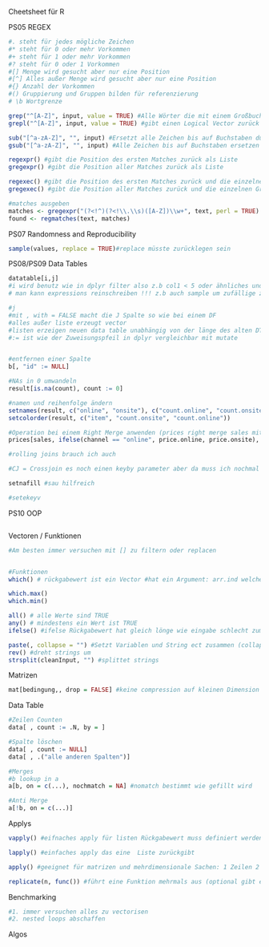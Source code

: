 Cheetsheet für R

PS05 REGEX
```r
#. steht für jedes mögliche Zeichen
#* steht für 0 oder mehr Vorkommen
#+ steht für 1 oder mehr Vorkommen
#? steht für 0 oder 1 Vorkommen
#[] Menge wird gesucht aber nur eine Position
#[^] Alles außer Menge wird gesucht aber nur eine Position
#{} Anzahl der Vorkommen
#() Gruppierung und Gruppen bilden für referenzierung
# \b Wortgrenze

grep("^[A-Z]", input, value = TRUE) #Alle Wörter die mit einem Großbuchstaben beginnen  Value True gibt Match zurück ansonsten Position
grepl("^[A-Z]", input, value = TRUE) #gibt einen Logical Vector zurück

sub("[^a-zA-Z]", "", input) #Ersetzt alle Zeichen bis auf Buchstaben durch nichts (nur bei erstem Treffer)
gsub("[^a-zA-Z]", "", input) #Alle Zeichen bis auf Buchstaben ersetzen 

regexpr() #gibt die Position des ersten Matches zurück als Liste
gregexpr() #gibt die Position aller Matches zurück als Liste

regexec() #gibt die Position des ersten Matches zurück und die einzelnen Gruppen in Spalten 
gregexec() #gibt die Position aller Matches zurück und die einzelnen Gruppen in Spalten

#matches ausgeben
matches <- gregexpr("(?<!^)(?<!\\.\\s)([A-Z])\\w+", text, perl = TRUE) #RegEx kann natürlich angepasst werden
found <- regmatches(text, matches)
```


PS07 Randomness and Reproducibility
```r
sample(values, replace = TRUE)#replace müsste zurücklegen sein
```

PS08/PS09 Data Tables
```r
datatable[i,j]
#i wird benutz wie in dplyr filter also z.b col1 < 5 oder ähnliches und bekomme die Zeilen worauf das zutrifft
# man kann expressions reinschreiben !!! z.b auch sample um zufällige zeilen zu ziehen

#j
#mit , with = FALSE macht die J Spalte so wie bei einem DF
#alles außer liste erzeugt vector 
#listen erzeigen neuen data table unabhängig von der länge des alten DT
#:= ist wie der Zuweisungspfeil in dplyr vergleichbar mit mutate


#entfernen einer Spalte
b[, "id" := NULL]

#NAs in 0 umwandeln
result[is.na(count), count := 0]

#namen und reihenfolge ändern
setnames(result, c("online", "onsite"), c("count.online", "count.onsite"))
setcolorder(result, c("item", "count.onsite", "count.online"))

#Operation bei einem Right Merge anwenden (prices right merge sales mit "item", wendet die Operation in der Mitte an)
prices[sales, ifelse(channel == "online", price.online, price.onsite), on = "item"]

#rolling joins brauch ich auch

#CJ = Crossjoin es noch einen keyby parameter aber da muss ich nochmal syntax anschauen 

setnafill #sau hilfreich

#setekeyv

```

PS10 OOP
```r

```


Vectoren / Funktionen 
```r
#Am besten immer versuchen mit [] zu filtern oder replacen 


#Funktionen
which() # rückgabewert ist ein Vector #hat ein Argument: arr.ind welches pos von mehrdiminsionalen Objekten zurückgibt

which.max()
which.min()

all() # alle Werte sind TRUE
any() # mindestens ein Wert ist TRUE
ifelse() #ifelse Rückgabewert hat gleich lönge wie eingabe schlecht zum löschen

paste(, collapse = "") #Setzt Variablen und String ect zusammen (collapse ist ein seperator)
rev() #dreht strings um 
strsplit(cleanInput, "") #splittet strings
```

Matrizen
```r

mat[bedingung,, drop = FALSE] #keine compression auf kleinen Dimension
```

Data Table 
```r
#Zeilen Counten
data[ , count := .N, by = ]

#Spalte löschen 
data[ , count := NULL]
data[ , .("alle anderen Spalten")]

#Merges 
#b lookup in a
a[b, on = c(...), nochmatch = NA] #nomatch bestimmt wie gefillt wird 

#Anti Merge 
a[!b, on = c(...)]
```

Applys
```r
vapply() #eifnaches apply für listen Rückgabewert muss definiert werden 

lapply() #einfaches apply das eine  Liste zurückgibt 

apply() #geeignet für matrizen und mehrdimensionale Sachen: 1 Zeilen 2 Spalten

replicate(n, func()) #führt eine Funktion mehrmals aus (optional gibt ein simplify argument)
```

Benchmarking
```r
#1. immer versuchen alles zu vectorisen 
#2. nested loops abschaffen 
```


Algos
```r

```


